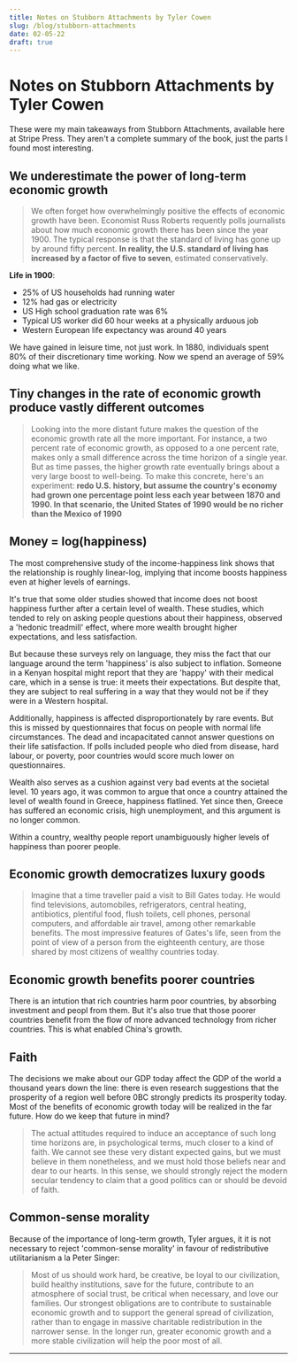 ```yaml
---
title: Notes on Stubborn Attachments by Tyler Cowen
slug: /blog/stubborn-attachments
date: 02-05-22
draft: true
---
```


# Notes on Stubborn Attachments by Tyler Cowen

These were my main takeaways from Stubborn Attachments, available here at Stripe Press. They aren't
a complete summary of the book, just the parts I found most interesting.

## We underestimate the power of long-term economic growth

> We often forget how overwhelmingly positive the effects of economic growth have
> been. Economist Russ Roberts requently polls journalists about
> how much economic growth there has been since the year 1900. The typical response is that the standard of living has gone up by around fifty
> percent. __In reality, the U.S. standard of living has increased by a factor of
> five to seven__, estimated conservatively.

**Life in 1900**:
- 25% of US households had running water
- 12% had gas or electricity
- US High school graduation rate was 6%
- Typical US worker did 60 hour weeks at a physically arduous job
- Western European life expectancy was around 40 years

We have gained in leisure time, not just work. In 1880, individuals spent 80% of their discretionary time
working. Now we spend an average of 59% doing what we like.

## Tiny changes in the rate of economic growth produce vastly different outcomes

> Looking into the more distant future makes the question of the economic growth rate all the more important.
> For instance, a two percent rate of economic growth, as opposed to a one percent rate, makes only a small
> difference across the time horizon of a single year. But as time passes, the higher growth rate eventually
> brings about a very large boost to well-being. To make this concrete, here's an experiment: **redo U.S.
> history, but assume the country's economy had grown one percentage point less each year between 1870 and
> 1990. In that scenario, the United States of 1990 would be no richer than the Mexico of 1990**

## Money = log(happiness)

The most comprehensive study of the income-happiness link shows that the relationship
is roughly linear-log, implying that income boosts happiness even at higher levels of earnings. 

It's true that some older studies showed that income does not boost happiness further after a certain
level of wealth. These studies, which tended to rely on asking people questions about their happiness,
observed a 'hedonic treadmill' effect, where more wealth brought higher expectations, and less satisfaction.

But because these surveys rely on language, they miss the fact that our language around the term 'happiness'
is also subject to inflation. Someone in a Kenyan hospital might report that they are 'happy' with their
medical care, which in a sense is true: it meets their expectations. But despite that, they are subject to
real suffering in a way that they would not be if they were in a Western hospital.

Additionally, happiness is affected disproportionately by rare events. But this is missed by questionnaires
that focus on people with normal life circumstances. The dead and incapacitated cannot answer questions 
on their life satisfaction. If polls included people who died from disease, hard labour, or poverty,
poor countries would score much lower on questionnaires.

Wealth also serves as a cushion against very bad events at the societal level. 10 years ago, it was common
to argue that once a country attained the level of wealth found in Greece, happiness flatlined. Yet since then,
Greece has suffered an economic crisis, high unemployment, and this argument is no longer common.

Within a country, wealthy people report unambiguously higher levels of happiness than poorer people.

## Economic growth democratizes luxury goods

> Imagine that a time traveller paid a visit to Bill Gates today. He would find televisions, automobiles,
> refrigerators, central heating, antibiotics, plentiful food, flush toilets, cell phones, personal computers,
> and affordable air travel, among other remarkable benefits. The most impressive features of Gates's life,
> seen from the point of view of a person from the eighteenth century, are those shared by most citizens of
> wealthy countries today.

## Economic growth benefits poorer countries

There is an intution that rich countries harm poor countries, by absorbing investment and peopl from
them. But it's also true that those poorer countries benefit from the flow of more advanced technology from
richer countries. This is what enabled China's growth.

## Faith

The decisions we make about our GDP today affect the GDP of the world a thousand years down the line:
there is even research suggestions that the prosperity of a region well before 0BC strongly predicts its
prosperity today. Most of the benefits of economic growth today will be realized in the far future. 
How do we keep that future in mind?

> The actual attitudes required to induce an acceptance of such long time horizons are, in psychological
> terms, much closer to a kind of faith. We cannot see these very distant expected gains, but we must believe
> in them nonetheless, and we must hold those beliefs near and dear to our hearts. In this sense, we should
> strongly reject the modern secular tendency to claim that a good politics can or should be devoid of faith.

## Common-sense morality

Because of the importance of long-term growth, Tyler argues, it it is not necessary to reject 'common-sense
morality' in favour of redistributive utilitarianism a la Peter Singer:

> Most of us should work hard, be creative, be loyal to our civilization, build healthy institutions,
> save for the future, contribute to an atmosphere of social trust, be critical when necessary, and love
> our families. Our strongest obligations are to contribute to sustainable economic growth and to support
> the general spread of civilization, rather than to engage in massive charitable redistribution in the
> narrower sense. In the longer run, greater economic growth and a more stable civilization will help the
> poor most of all.

---

